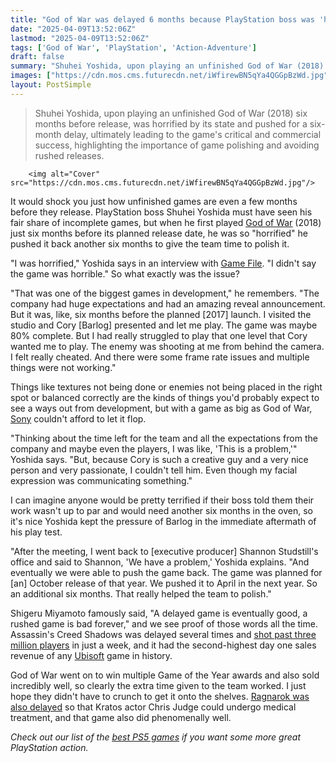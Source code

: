 ```yaml
---
title: "God of War was delayed 6 months because PlayStation boss was 'horrified' by 'multiple things not working' during his play test"
date: "2025-04-09T13:52:06Z"
lastmod: "2025-04-09T13:52:06Z"
tags: ['God of War', 'PlayStation', 'Action-Adventure']
draft: false
summary: "Shuhei Yoshida, upon playing an unfinished God of War (2018) six months before release, was horrified by its state and pushed for a six-month delay, ultimately leading to the game's critical and commercial success, highlighting the importance of game polishing and avoiding rushed releases."
images: ["https://cdn.mos.cms.futurecdn.net/iWfirewBN5qYa4QGGpBzWd.jpg"]
layout: PostSimple
---
```

> Shuhei Yoshida, upon playing an unfinished God of War (2018) six months before release, was horrified by its state and pushed for a six-month delay, ultimately leading to the game's critical and commercial success, highlighting the importance of game polishing and avoiding rushed releases.


        <img alt="Cover" src="https://cdn.mos.cms.futurecdn.net/iWfirewBN5qYa4QGGpBzWd.jpg"/>
        
It would shock you just how unfinished games are even a few months before they release. PlayStation boss Shuhei Yoshida must have seen his fair share of incomplete games, but when he first played [<u>God of War</u>](https://www.gamesradar.com/god-of-war-guide-walkthrough/) (2018) just six months before its planned release date, he was so "horrified" he pushed it back another six months to give the team time to polish it.

"I was horrified," Yoshida says in an interview with [<u>Game File</u>](https://www.gamefile.news/p/shuehei-yoshida-playstation-feedback-interview?r=52x6k&utm_campaign=post&utm_medium=web). "I didn't say the game was horrible." So what exactly was the issue?

"That was one of the biggest games in development," he remembers. "The company had huge expectations and had an amazing reveal announcement. But it was, like, six months before the planned [2017] launch. I visited the studio and Cory [Barlog] presented and let me play. The game was maybe 80% complete. But I had really struggled to play that one level that Cory wanted me to play. The enemy was shooting at me from behind the camera. I felt really cheated. And there were some frame rate issues and multiple things were not working."

Things like textures not being done or enemies not being placed in the right spot or balanced correctly are the kinds of things you'd probably expect to see a ways out from development, but with a game as big as God of War, [Sony](https://www.gamesradar.com/tag/sony/) couldn't afford to let it flop.

"Thinking about the time left for the team and all the expectations from the company and maybe even the players, I was like, 'This is a problem,'" Yoshida says. "But, because Cory is such a creative guy and a very nice person and very passionate, I couldn't tell him. Even though my facial expression was communicating something."

I can imagine anyone would be pretty terrified if their boss told them their work wasn't up to par and would need another six months in the oven, so it's nice Yoshida kept the pressure of Barlog in the immediate aftermath of his play test.

"After the meeting, I went back to [executive producer] Shannon Studstill's office and said to Shannon, 'We have a problem,' Yoshida explains. "And eventually we were able to push the game back. The game was planned for [an] October release of that year. We pushed it to April in the next year. So an additional six months. That really helped the team to polish."

Shigeru Miyamoto famously said, "A delayed game is eventually good, a rushed game is bad forever," and we see proof of those words all the time. Assassin's Creed Shadows was delayed several times and [<u>shot past three million players</u>](https://www.gamesradar.com/games/assassin-s-creed/assassins-creed-shadows-shoots-past-3-million-players-and-40-million-hours-played-with-the-second-highest-day-1-sales-revenue-in-assassins-creed-franchise-history/) in just a week, and it had the second-highest day one sales revenue of any [Ubisoft](https://www.gamesradar.com/tag/ubisoft/) game in history.

God of War went on to win multiple Game of the Year awards and also sold incredibly well, so clearly the extra time given to the team worked. I just hope they didn't have to crunch to get it onto the shelves. [<u>Ragnarok was also delayed</u>](https://www.gamesradar.com/god-of-war-ragnarok-delay/) so that Kratos actor Chris Judge could undergo medical treatment, and that game also did phenomenally well.

*Check out our list of the *[<u><em>best PS5 games</em></u>](https://www.gamesradar.com/best-ps5-games/)* if you want some more great PlayStation action.*
        
